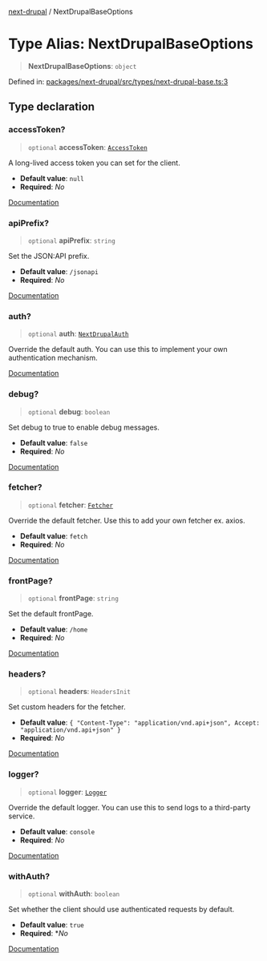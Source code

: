 [next-drupal](../globals.mdx) / NextDrupalBaseOptions

# Type Alias: NextDrupalBaseOptions

> **NextDrupalBaseOptions**: `object`

Defined in: [packages/next-drupal/src/types/next-drupal-base.ts:3](https://github.com/chapter-three/next-drupal/blob/99d53e7de9f279983acefda33ce5bc4643bafb3c/packages/next-drupal/src/types/next-drupal-base.ts#L3)

## Type declaration

### accessToken?

> `optional` **accessToken**: [`AccessToken`](../interfaces/AccessToken.mdx)

A long-lived access token you can set for the client.

- **Default value**: `null`
- **Required**: _No_

[Documentation](https://next-drupal.org/docs/client/configuration#accesstoken)

### apiPrefix?

> `optional` **apiPrefix**: `string`

Set the JSON:API prefix.

- **Default value**: `/jsonapi`
- **Required**: _No_

[Documentation](https://next-drupal.org/docs/client/configuration#apiprefix)

### auth?

> `optional` **auth**: [`NextDrupalAuth`](NextDrupalAuth.mdx)

Override the default auth. You can use this to implement your own authentication mechanism.

[Documentation](https://next-drupal.org/docs/client/configuration#auth)

### debug?

> `optional` **debug**: `boolean`

Set debug to true to enable debug messages.

- **Default value**: `false`
- **Required**: _No_

[Documentation](https://next-drupal.org/docs/client/configuration#debug)

### fetcher?

> `optional` **fetcher**: [`Fetcher`](Fetcher.mdx)

Override the default fetcher. Use this to add your own fetcher ex. axios.

- **Default value**: `fetch`
- **Required**: _No_

[Documentation](https://next-drupal.org/docs/client/configuration#fetcher)

### frontPage?

> `optional` **frontPage**: `string`

Set the default frontPage.

- **Default value**: `/home`
- **Required**: _No_

[Documentation](https://next-drupal.org/docs/client/configuration#frontpage)

### headers?

> `optional` **headers**: `HeadersInit`

Set custom headers for the fetcher.

- **Default value**: `{ "Content-Type": "application/vnd.api+json", Accept: "application/vnd.api+json" }`
- **Required**: _No_

[Documentation](https://next-drupal.org/docs/client/configuration#headers)

### logger?

> `optional` **logger**: [`Logger`](../interfaces/Logger.mdx)

Override the default logger. You can use this to send logs to a third-party service.

- **Default value**: `console`
- **Required**: _No_

[Documentation](https://next-drupal.org/docs/client/configuration#logger)

### withAuth?

> `optional` **withAuth**: `boolean`

Set whether the client should use authenticated requests by default.

- **Default value**: `true`
- **Required**: \*_No_

[Documentation](https://next-drupal.org/docs/client/configuration#withauth)
